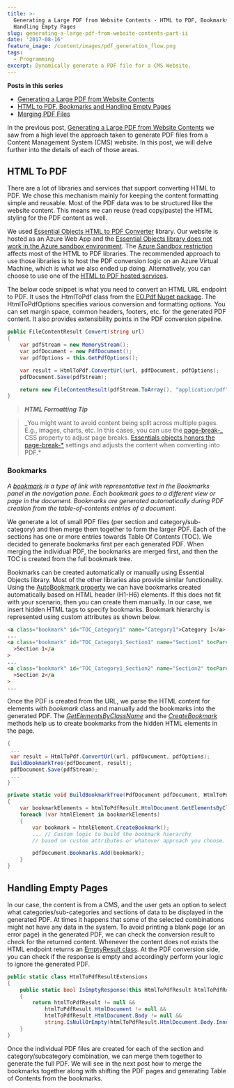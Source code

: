 ```yaml
---
title: >-
  Generating a Large PDF from Website Contents - HTML to PDF, Bookmarks and
  Handling Empty Pages
slug: generating-a-large-pdf-from-website-contents-part-ii
date: '2017-08-16'
feature_image: /content/images/pdf_generation_flow.png
tags:
  - Programming
excerpt: Dynamically generate a PDF file for a CMS Website.
---
```

**Posts in this series**

-   [Generating a Large PDF from Website Contents](/blog/generating-a-large-pdf-from-website-contents/)
-   [HTML to PDF, Bookmarks and Handling Empty Pages](/blog/generating-a-large-pdf-from-website-contents-part-ii/)
-   [Merging PDF Files](/blog/generating-a-large-pdf-from-website-contents-part-iii/)

In the previous post, [Generating a Large PDF from Website Contents](/blog/generating-a-large-pdf-from-website-contents) we saw from a high level the approach taken to generate PDF files from a Content Management System (CMS) website. In this post, we will delve further into the details of each of those areas.

## HTML To PDF

There are a lot of libraries and services that support converting HTML to PDF. We chose this mechanism mainly for keeping the content formatting simple and reusable. Most of the PDF data was to be structured like the website content. This means we can reuse (read copy/paste) the HTML styling for the PDF content as well.

We used [Essential Objects HTML to PDF Converter](https://www.essentialobjects.com/Products/EOPdf/Default.aspx) library. Our website is hosted as an Azure Web App and the [Essential Objects library does not work in the Azure sandbox environment](https://www.essentialobjects.com/doc/pdf/install/deploy.aspx). The [Azure Sandbox restriction](https://github.com/projectkudu/kudu/wiki/Azure-Web-App-sandbox#pdf-generation-from-html) affects most of the HTML to PDF libraries. The recommended approach to use those libraries is to host the PDF conversion logic on an Azure Virtual Machine, which is what we also ended up doing. Alternatively, you can choose to use one of the [HTML to PDF hosted services](https://stackoverflow.com/questions/5344176/is-there-a-web-service-for-converting-html-to-pdf).

The below code snippet is what you need to convert an HTML URL endpoint to PDF. It uses the HtmlToPdf class from the [EO.Pdf Nuget package](https://www.nuget.org/packages/EO.Pdf/). The HtmlToPdfOptions specifies various conversion and formatting options. You can set margin space, common headers, footers, etc. for the generated PDF content. It also provides extensibility points in the PDF conversion pipeline.

```csharp
public FileContentResult Convert(string url)
{
    var pdfStream = new MemoryStream();
    var pdfDocument = new PdfDocument();
    var pdfOptions = this.GetPdfOptions();

    var result = HtmlToPdf.ConvertUrl(url, pdfDocument, pdfOptions);
    pdfDocument.Save(pdfStream);

    return new FileContentResult(pdfStream.ToArray(), "application/pdf");
}

```

> **_HTML Formatting Tip_**

> \_You might want to avoid content being split across multiple pages. E.g., images, charts, etc. In this cases, you can use the [page-break-\_](https://css-tricks.com/almanac/properties/p/page-break/) CSS property to adjust page breaks. [Essentials objects honors the page-break-\*](https://www.essentialobjects.com/doc/pdf/htmltopdf/paging.aspx) settings and adjusts the content when converting into PDF.\*

### Bookmarks

_A [bookmark](https://helpx.adobe.com/acrobat/using/page-thumbnails-bookmarks-pdfs.html#about_bookmarks) is a type of link with representative text in the Bookmarks panel in the navigation pane. Each bookmark goes to a different view or page in the document. Bookmarks are generated automatically during PDF creation from the table-of-contents entries of a document._

We generate a lot of small PDF files (per section and category/sub-category) and then merge them together to form the larger PDF. Each of the sections has one or more entries towards Table Of Contents (TOC). We decided to generate bookmarks first per each generated PDF. When merging the individual PDF, the bookmarks are merged first, and then the TOC is created from the full bookmark tree.

Bookmarks can be created automatically or manually using Essential Objects library. Most of the other libraries also provide similar functionality. Using the [AutoBookmark property](https://www.essentialobjects.com/doc/EO.Pdf.HtmlToPdfOptions.AutoBookmark.html) we can have bookmarks created automatically based on HTML header (H1-H6) elements. If this does not fit with your scenario, then you can create them manually. In our case, we insert hidden HTML tags to specify bookmarks. Bookmark hierarchy is represented using custom attributes as shown below.

```html
<a class="bookmark" id="TOC_Category1" name="Category1">Category 1</a>
...
<a class="bookmark" id="TOC_Category1_Section1" name="Section1" tocParent="TOC_Category1"
  >Section 1</a
>
...
<a class="bookmark" id="TOC_Category1_Section2" name="Section2" tocParent="TOC_Category1"
  >Section 2</a
>
...

```

Once the PDF is created from the URL, we parse the HTML content for elements with _bookmark_ class and manually add the bookmarks into the generated PDF. The _[GetElementsByClassName](https://www.essentialobjects.com/doc/EO.Pdf.HtmlDocument.GetElementsByClassName_overload_1.html)_ and the _[CreateBookmark](https://www.essentialobjects.com/doc/EO.Pdf.HtmlElement.CreateBookmark_overloads.html)_ methods help us to create bookmarks from the hidden HTML elements in the page.

```csharp
{
 ...
 var result = HtmlToPdf.ConvertUrl(url, pdfDocument, pdfOptions);
 BuildBookmarkTree(pdfDocument, result);
 pdfDocument.Save(pdfStream);
 ...
}

private static void BuildBookmarkTree(PdfDocument pdfDocument, HtmlToPdfResult htmlToPdfResult)
{
    var bookmarkElements = htmlToPdfResult.HtmlDocument.GetElementsByClassName("bookmark");
    foreach (var htmlElement in bookmarkElements)
    {
        var bookmark = htmlElement.CreateBookmark();
        ... // Custom logic to build the bookmark hierarchy
        // based on custom attributes or whatever approach you choose.

        pdfDocument.Bookmarks.Add(bookmark);
    }
}

```

## Handling Empty Pages

In our case, the content is from a CMS, and the user gets an option to select what categories/sub-categories and sections of data to be displayed in the generated PDF. At times it happens that some of the selected combinations might not have any data in the system. To avoid printing a blank page (or an error page) in the generated PDF, we can check the conversion result to check for the returned content. Whenever the content does not exists the HTML endpoint returns an [EmptyResult class](https://msdn.microsoft.com/en-us/library/system.web.mvc.emptyresult\(v=vs.118\).aspx). At the PDF conversion side, you can check if the response is empty and accordingly perform your logic to ignore the generated PDF.

```csharp
public static class HtmlToPdfResultExtensions
{
    public static bool IsEmptyResponse(this HtmlToPdfResult htmlToPdfResult)
    {
        return htmlToPdfResult != null &&
            htmlToPdfResult.HtmlDocument != null &&
            htmlToPdfResult.HtmlDocument.Body != null &&
            string.IsNullOrEmpty(htmlToPdfResult.HtmlDocument.Body.InnerText);
    }
}

```

Once the individual PDF files are created for each of the section and category/subcategory combination, we can merge them together to generate the full PDF. We will see in the next post how to merge the bookmarks together along with shifting the PDF pages and generating Table of Contents from the bookmarks.
